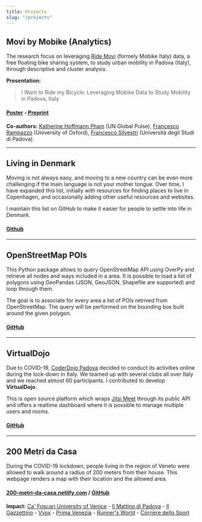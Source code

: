 ```yaml
---
title: Projects
slug: "/projects"
---
```


## Movi by Mobike (Analytics)

The research focus on leveraging [Ride Movi](https://www.ridemovi.com/) (formely Mobike Italy) data, 
a free floating bike sharing system, to study urban mobility in Padova (Italy), through descriptive and cluster 
analysis.

**Presentation:**

> I Want to Ride my Bicycle: Leveraging Mobike Data 
> to Study Mobility in Padova, Italy

#### [Poster](/Mobike-IC2S2-Poster.jpg) - [Preprint](https://osf.io/preprints/socarxiv/bd8p4)

**Co-authors:**
[Katherine Hoffmann Pham](https://katherinehoffmannpham.com/) (UN Global Pulse), [Francesco Rampazzo](https://francescorampazzo.com)
(University of Oxford), [Francesco Silvestri](http://www.dei.unipd.it/~silvestri/) (Università degli Studi di Padova).

---

## Living in Denmark

Moving is not always easy, and moving to a new country can be even more challenging 
if the main language is not your mother tongue.  Over time, I have expanded this list, initially with resources for finding 
places to live in Copenhagen, and occasionally adding other useful resources and websites. 

I maintain this list on GitHub to make it easier for people to settle into life in Denmark.


#### [Github](https://github.com/peterampazzo/living-in-denmark)

---

## OpenStreetMap POIs

This Python package allows to query OpenStreetMap API using OverPy and retrieve all nodes and ways included in a area. 
It is possible to load a list of polygons using GeoPandas (JSON, GeoJSON, Shapefile are supported) and loop through them.

The goal is to associate for every area a list of POIs retrived from OpenStreetMap. 
The query will be performed on the bounding box built around the given polygon.

#### [GitHub](https://github.com/peterampazzo/osm-poi)

---

## VirtualDojo

Due to COVID-19, [CoderDojo Padova](http://www.coderdojopadova.it) decided to conduct 
its activities online during the lock-down in Italy. We teamed up with several clubs all over Italy 
and we reached almost 60 participants. I contributed to develop **VirtualDojo**.

This is open source platform which wraps [Jitsi Meet](https://jitsi.org/) through its
public API and offers a realtime dashboard where it is possible to manage multiple users and rooms.

#### [GitHub](https://github.com/virtualdojo/virtualdojo-rooms)

---

## 200 Metri da Casa

During the COVID-19 lockdown, people living in the region of Veneto
were allowed to walk around a radius of 200 meters from their house.
This webpage renders a map with their location and the allowed area.

#### [200-metri-da-casa.netlify.com](https://200-metri-da-casa.netlify.com) / [GitHub](https://github.com/peterampazzo/200-metri-da-casa)

**Impact:**
[Ca' Foscari University of Venice](https://unive.it/pag/14024/?tx_news_pi1[news]=8760&cHash=ff9e0265f00124248397a6e2b9340aae) -
[Il Mattino di Padova](https://mattinopadova.gelocal.it/regione/2020/03/23/news/coronavirus-ecco-il-link-per-misurare-la-distanza-dei-200-metri-da-casa-tua-1.38628079) - 
[Il Gazzettino](https://www.ilgazzettino.it/nordest/venezia/coronavirus_mappa_200_metri_da_casa_calcola-5141783.html) - 
[Vvox](https://www.vvox.it/2020/03/27/coronavirus-divieti-passeggiate-200-metri-da-casa-netilfy-come-fare-pietro-rampazzo-ca-foscari/) - 
[Prima Venezia](https://primavenezia.it/cultura/come-calcolo-200-metri-da-casa-lapp-che-ti-aiuta-creata-a-ca-foscari/) - 
[Runner's World](https://www.runnersworld.it/coronavirus-come-misurare-la-distanza-dei-200-metri-da-casa-9250) - 
[Corriere dello Sport](https://www.corrieredellosport.it/news/altri-sport/running/2020/04/09-68714327/restrizioni_nasce_la_app_per_rimanere_nei_200_metri_da_casa_/)